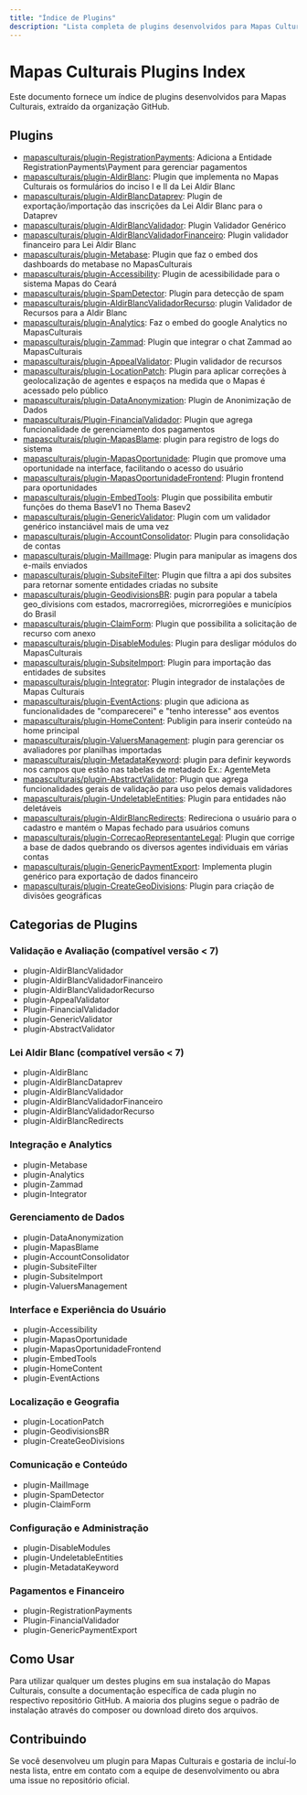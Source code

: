 ```yaml
---
title: "Índice de Plugins"
description: "Lista completa de plugins desenvolvidos para Mapas Culturais"
---
```


# Mapas Culturais Plugins Index

Este documento fornece um índice de plugins desenvolvidos para Mapas Culturais, extraído da organização GitHub.

## Plugins

- [mapasculturais/plugin-RegistrationPayments](https://github.com/mapasculturais/plugin-RegistrationPayments): Adiciona a Entidade RegistrationPayments\\Payment para gerenciar pagamentos
- [mapasculturais/plugin-AldirBlanc](https://github.com/mapasculturais/plugin-AldirBlanc): Plugin que implementa no Mapas Culturais os formulários do inciso I e II da Lei Aldir Blanc
- [mapasculturais/plugin-AldirBlancDataprev](https://github.com/mapasculturais/plugin-AldirBlancDataprev): Plugin de exportação/importação das inscrições da Lei Aldir Blanc para o Dataprev
- [mapasculturais/plugin-AldirBlancValidador](https://github.com/mapasculturais/plugin-AldirBlancValidador): Plugin Validador Genérico
- [mapasculturais/plugin-AldirBlancValidadorFinanceiro](https://github.com/mapasculturais/plugin-AldirBlancValidadorFinanceiro): Plugin validador financeiro para Lei Aldir Blanc
- [mapasculturais/plugin-Metabase](https://github.com/mapasculturais/plugin-Metabase): Plugin que faz o embed dos dashboards do metabase no MapasCulturais
- [mapasculturais/plugin-Accessibility](https://github.com/mapasculturais/plugin-Accessibility): Plugin de acessibilidade para o sistema Mapas do Ceará
- [mapasculturais/plugin-SpamDetector](https://github.com/mapasculturais/plugin-SpamDetector): Plugin para detecção de spam
- [mapasculturais/plugin-AldirBlancValidadorRecurso](https://github.com/mapasculturais/plugin-AldirBlancValidadorRecurso): plugin Validador de Recursos para a Aldir Blanc
- [mapasculturais/plugin-Analytics](https://github.com/mapasculturais/plugin-Analytics): Faz o embed do google Analytics no MapasCulturais
- [mapasculturais/plugin-Zammad](https://github.com/mapasculturais/plugin-Zammad): Plugin que integrar o chat Zammad ao MapasCulturais
- [mapasculturais/plugin-AppealValidator](https://github.com/mapasculturais/plugin-AppealValidator): Plugin validador de recursos
- [mapasculturais/plugin-LocationPatch](https://github.com/mapasculturais/plugin-LocationPatch): Plugin para aplicar correções à geolocalização de agentes e espaços na medida que o Mapas é acessado pelo público
- [mapasculturais/plugin-DataAnonymization](https://github.com/mapasculturais/plugin-DataAnonymization): Plugin de Anonimização de Dados
- [mapasculturais/Plugin-FinancialValidador](https://github.com/mapasculturais/Plugin-FinancialValidador): Plugin que agrega funcionalidade de gerenciamento dos pagamentos
- [mapasculturais/plugin-MapasBlame](https://github.com/mapasculturais/plugin-MapasBlame): plugin para registro de logs do sistema
- [mapasculturais/plugin-MapasOportunidade](https://github.com/mapasculturais/plugin-MapasOportunidade): Plugin que promove uma oportunidade na interface, facilitando o acesso do usuário
- [mapasculturais/plugin-MapasOportunidadeFrontend](https://github.com/mapasculturais/plugin-MapasOportunidadeFrontend): Plugin frontend para oportunidades
- [mapasculturais/plugin-EmbedTools](https://github.com/mapasculturais/plugin-EmbedTools): Plugin que possibilita embutir funções do thema BaseV1 no Thema Basev2
- [mapasculturais/plugin-GenericValidator](https://github.com/mapasculturais/plugin-GenericValidator): Plugin com um validador genérico instanciável mais de uma vez
- [mapasculturais/plugin-AccountConsolidator](https://github.com/mapasculturais/plugin-AccountConsolidator): Plugin para consolidação de contas
- [mapasculturais/plugin-MailImage](https://github.com/mapasculturais/plugin-MailImage): Plugin para manipular as imagens dos e-mails enviados
- [mapasculturais/plugin-SubsiteFilter](https://github.com/mapasculturais/plugin-SubsiteFilter): Plugin que filtra a api dos subsites para retornar somente entidades criadas no subsite
- [mapasculturais/plugin-GeodivisionsBR](https://github.com/mapasculturais/plugin-GeodivisionsBR): pugin para popular a tabela geo_divisions com estados, macrorregiões, microrregiões e municípios do Brasil
- [mapasculturais/plugin-ClaimForm](https://github.com/mapasculturais/plugin-ClaimForm): Plugin que possibilita a solicitação de recurso com anexo
- [mapasculturais/plugin-DisableModules](https://github.com/mapasculturais/plugin-DisableModules): Plugin para desligar módulos do MapasCulturais
- [mapasculturais/plugin-SubsiteImport](https://github.com/mapasculturais/plugin-SubsiteImport): Plugin para importação das entidades de subsites
- [mapasculturais/plugin-Integrator](https://github.com/mapasculturais/plugin-Integrator): Plugin integrador de instalações de Mapas Culturais
- [mapasculturais/plugin-EventActions](https://github.com/mapasculturais/plugin-EventActions): plugin que adiciona as funcionalidades de "comparecerei" e "tenho interesse" aos eventos
- [mapasculturais/plugin-HomeContent](https://github.com/mapasculturais/plugin-HomeContent): Publigin para inserir conteúdo na home principal
- [mapasculturais/plugin-ValuersManagement](https://github.com/mapasculturais/plugin-ValuersManagement): plugin para gerenciar os avaliadores por planilhas importadas
- [mapasculturais/plugin-MetadataKeyword](https://github.com/mapasculturais/plugin-MetadataKeyword): plugin para definir keywords nos campos que estão nas tabelas de metadado Ex.: AgenteMeta
- [mapasculturais/plugin-AbstractValidator](https://github.com/mapasculturais/plugin-AbstractValidator): Plugin que agrega funcionalidades gerais de validação para uso pelos demais validadores
- [mapasculturais/plugin-UndeletableEntities](https://github.com/mapasculturais/plugin-UndeletableEntities): Plugin para entidades não deletáveis
- [mapasculturais/plugin-AldirBlancRedirects](https://github.com/mapasculturais/plugin-AldirBlancRedirects): Redireciona o usuário para o cadastro e mantém o Mapas fechado para usuários comuns
- [mapasculturais/plugin-CorrecaoRepresentanteLegal](https://github.com/mapasculturais/plugin-CorrecaoRepresentanteLegal): Plugin que corrige a base de dados quebrando os diversos agentes individuais em várias contas
- [mapasculturais/plugin-GenericPaymentExport](https://github.com/mapasculturais/plugin-GenericPaymentExport): Implementa plugin genérico para exportação de dados financeiro
- [mapasculturais/plugin-CreateGeoDivisions](https://github.com/mapasculturais/plugin-CreateGeoDivisions): Plugin para criação de divisões geográficas

## Categorias de Plugins

### Validação e Avaliação (compatível versão < 7)
- plugin-AldirBlancValidador
- plugin-AldirBlancValidadorFinanceiro
- plugin-AldirBlancValidadorRecurso
- plugin-AppealValidator
- Plugin-FinancialValidador
- plugin-GenericValidator
- plugin-AbstractValidator

### Lei Aldir Blanc (compatível versão < 7)
- plugin-AldirBlanc
- plugin-AldirBlancDataprev
- plugin-AldirBlancValidador
- plugin-AldirBlancValidadorFinanceiro
- plugin-AldirBlancValidadorRecurso
- plugin-AldirBlancRedirects

### Integração e Analytics
- plugin-Metabase
- plugin-Analytics
- plugin-Zammad
- plugin-Integrator

### Gerenciamento de Dados
- plugin-DataAnonymization
- plugin-MapasBlame
- plugin-AccountConsolidator
- plugin-SubsiteFilter
- plugin-SubsiteImport
- plugin-ValuersManagement

### Interface e Experiência do Usuário
- plugin-Accessibility
- plugin-MapasOportunidade
- plugin-MapasOportunidadeFrontend
- plugin-EmbedTools
- plugin-HomeContent
- plugin-EventActions

### Localização e Geografia
- plugin-LocationPatch
- plugin-GeodivisionsBR
- plugin-CreateGeoDivisions

### Comunicação e Conteúdo
- plugin-MailImage
- plugin-SpamDetector
- plugin-ClaimForm

### Configuração e Administração
- plugin-DisableModules
- plugin-UndeletableEntities
- plugin-MetadataKeyword

### Pagamentos e Financeiro 
- plugin-RegistrationPayments
- Plugin-FinancialValidador
- plugin-GenericPaymentExport

## Como Usar

Para utilizar qualquer um destes plugins em sua instalação do Mapas Culturais, consulte a documentação específica de cada plugin no respectivo repositório GitHub. A maioria dos plugins segue o padrão de instalação através do composer ou download direto dos arquivos.

## Contribuindo

Se você desenvolveu um plugin para Mapas Culturais e gostaria de incluí-lo nesta lista, entre em contato com a equipe de desenvolvimento ou abra uma issue no repositório oficial.
